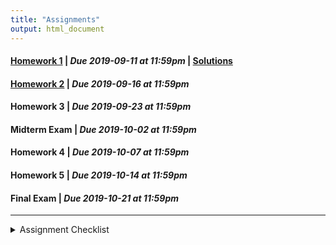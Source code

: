 ```yaml
---
title: "Assignments"
output: html_document
---
```


#### [Homework 1](https://rstudio.cloud/spaces/27975/project/481629){target="_blank"} | *Due 2019-09-11 at 11:59pm* | [Solutions](https://rstudio.cloud/spaces/27975/project/512376){target="_blank}

#### [Homework 2](https://rstudio.cloud/spaces/27975/project/502415){target="_blank"} | *Due 2019-09-16 at 11:59pm*
#### Homework 3 | *Due 2019-09-23 at 11:59pm*
#### Midterm Exam | *Due 2019-10-02 at 11:59pm*
#### Homework 4 | *Due 2019-10-07 at 11:59pm*
#### Homework 5 | *Due 2019-10-14 at 11:59pm*
#### Final Exam | *Due 2019-10-21 at 11:59pm*

---
<details>
<summary>Assignment Checklist
</summary>

1. Login to [RStudio Cloud](https://rstudio.cloud/)
2. Navigate to the course workspace
3. Click on the homework assignment
4. Click Start or Continue, whichever appears at the top of the assignment
5. Look at `README.md` for homework instructions
6. Make the needed changes to your project (do not make changes after the due date)
</details>